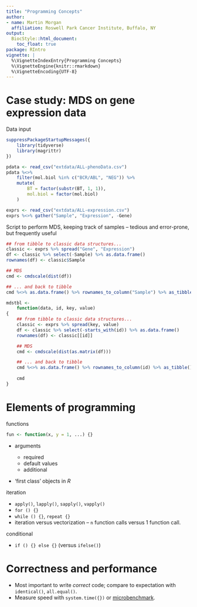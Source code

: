 ```yaml
---
title: "Programming Concepts"
author:
- name: Martin Morgan
  affiliation: Roswell Park Cancer Institute, Buffalo, NY
output:
  BiocStyle::html_document:
    toc_float: true
package: RIntro
vignette: |
  %\VignetteIndexEntry{Programming Concepts}
  %\VignetteEngine{knitr::rmarkdown}
  %\VignetteEncoding{UTF-8}
---
```


# Case study: MDS on gene expression data

Data input

```r
suppressPackageStartupMessages({
    library(tidyverse)
    library(magrittr)
})

pdata <- read_csv("extdata/ALL-phenoData.csv")
pdata %<>% 
    filter(mol.biol %in% c("BCR/ABL", "NEG")) %>%
    mutate(
        BT = factor(substr(BT, 1, 1)),
        mol.biol = factor(mol.biol)
    )

exprs <- read_csv("extdata/ALL-expression.csv")
exprs %<>% gather("Sample", "Expression", -Gene)
```

Script to perform MDS, keeping track of samples -- tedious and
error-prone, but frequently useful

```r
## from tibble to classic data structures...
classic <- exprs %>% spread("Gene", "Expression")
df <- classic %>% select(-Sample) %>% as.data.frame()
rownames(df) <- classic$Sample

## MDS
cmd <- cmdscale(dist(df))

## ... and back to tibble
cmd %<>% as.data.frame() %>% rownames_to_column("Sample") %>% as_tibble()
```

```r
mdstbl <- 
    function(data, id, key, value)
{
    ## from tibble to classic data structures...
    classic <- exprs %>% spread(key, value)
    df <- classic %>% select(-starts_with(id)) %>% as.data.frame()
    rownames(df) <- classic[[id]]

    ## MDS
    cmd <- cmdscale(dist(as.matrix(df)))

    ## ... and back to tibble
    cmd %<>% as.data.frame() %>% rownames_to_column(id) %>% as_tibble()
    
    cmd
}
```

# Elements of programming

functions 

```r
fun <- function(x, y = 1, ...) {}
```

- arguments

    - required
    - default values
    - additional

- 'first class' objects in _R_

iteration

- `apply()`, `lapply()`, `sapply()`, `vapply()`
- `for () {}`
- `while () {}`, `repeat {}`
- iteration versus vectorization -- `n` function calls versus 1
  function call.

conditional

- `if () {} else {}` (versus `ifelse()`)

# Correctness and performance

- Most important to write _correct_ code; compare to expectation with
  `identical()`, `all.equal()`.
- Measure speed with `system.time({})` or [microbenchmark][].

[microbenchmark]: https://cran.r-project.org/package=microbenchmark

